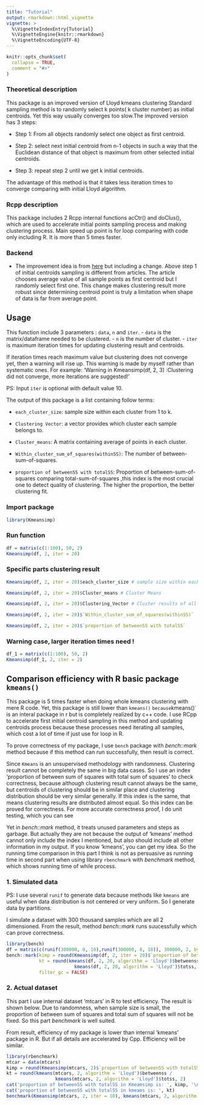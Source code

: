 ```yaml
---
title: "Tutorial"
output: rmarkdown::html_vignette
vignette: >
  %\VignetteIndexEntry{Tutorial}
  %\VignetteEngine{knitr::rmarkdown}
  %\VignetteEncoding{UTF-8}
---
```


```r
knitr::opts_chunk$set(
  collapse = TRUE,
  comment = "#>"
)
```

### Theoretical description
  This package is an improved version of Lloyd kmeans clustering Standard sampling
method is to randomly select k points( k cluster number) as initial centroids. 
Yet this way usually converges too slow.The improved version has 3 steps:
  
  -  Step 1: From all objects randomly select one object as first centroid.
  
  -  Step 2: select next initial centroid from n-1 objects in such a way that the
Euclidean distance of that object is maximum from other selected initial centroids.

  -  Step 3: repeat step 2 until we get k initial centroids.
  
  The advantage of this method is that it takes less iteration times to converge comparing with initial 
Lloyd algorithm.
  
### Rcpp description
  This package includes 2 Rcpp internal functions acCtr() and doClus(), which are used to accelerate initial
points sampling process and making clustering process. Main speed up point is for loop
comparing with code only including R. It is more than 5 times faster.

### Backend
* The improvement idea is from [here](https://www.ijcsmc.com/docs/papers/July2013/V2I7201338.pdf) but including a change. Above step 1 of initial centroids sampling is different from articles. The article chooses average value of all sample points as first centroid but I randomly select first one. This change makes clustering result more robust since determining centroid point is truly a limitation when shape of data is far from average point.   

## Usage
  This function include 3 parameters : `data`, `n` and `iter`.
  - `data` is the matrix/dataframe needed to be clustered. 
  - `n` is the number of cluster.
  - `iter` is maximum iteration times for updating clustering result and centroids.

  If iteration times reach maximum value but clustering does not converge yet, then 
a warning will rise up. This warning is made by myself rather than systematic ones. 
For example: 'Warning in Kmeansimp(df, 2, 3) :Clustering did 
not converge, more iterations are suggested!'

  PS: Input `iter` is optional with default value 10. 
  
  The output of this package is a list containing follow terms: 
  
  -  `each_cluster_size`: sample size within each cluster from 1 to k.
  
  -  `Clustering Vector`: a vector provides which cluster each sample belongs to.
  
  -  `Cluster_means`: A matrix containing average of points in each cluster.
  
  -  `Within_cluster_sum_of_squares(withinSS)`: The number of between-sum-of-squares.
  
  -  `proportion of betweenSS with totalSS`: Proportion of between-sum-of-squares comparing total-sum-of-squares ,this index is the most crucial one to detect quality of clustering. The higher the proportion, the better clustering fit.
  
### Import package
```r
library(Kmeansimp)
```

### Run function
```r
df = matrix(c(1:100), 50, 2)
Kmeansimp(df, 2, iter = 20) 
```

### Specific parts clustering result
```r
Kmeansimp(df, 2, iter = 20)$each_cluster_size # sample size within each cluster
```

```r
Kmeansimp(df, 2, iter = 20)$Cluster_means # Cluster Means
```

```r
Kmeansimp(df, 2, iter = 20)$Clustering_Vector # Cluster results of all sample points
```

```r
Kmeansimp(df, 2, iter = 20)$`Within_cluster_sum_of_squares(withinSS)`
```

```r
Kmeansimp(df, 2, iter = 20)$`proportion of betweenSS with totalSS`
```

### Warning case, larger iteration times need !
```r
df_1 = matrix(c(1:100), 50, 2)
Kmeansimp(df_1, 2, iter = 2)
```

## Comparison efficiency with R basic package `kmeans()`
  This package is 5 times faster when doing whole kmeans clustering with mere R code. Yet, this package is still lower than `kmeans()` `because `kmeans()` is an interal package in r but is completely realized by c++ code. I use RCpp to accelerate first initial centroid sampling in this method and updating centroids process because these processes need iterating all samples, which cost a lot of time if just use for loop in R. 
  
   To prove correctness of  my package, I use `bench` package with *bench::mark* method because if this method can run successfully, then result is correct.
 
  Since `Kmeans` is an unsupervised methodology with randomness. Clustering result cannot be completely the same in big data cases. So I use an index 'proportion of between sum of squares with total sum of squares' to check correctness, because although clustering result cannot always be the same, but centroids of clustering should be in similar place and clustering distribution should be very similar generally. If this index is the same, that means clustering results are distributed almost equal. So this index can be proved for correctness. For more accurate correctness proof, I do unit testing, which you can see 
  
  Yet in *bench::mark* method, it treats unused parameters and steps as garbage. But actually they are not because the output of 'kmeans' method cannot only include the index I mentioned, but also should include all other information in my output. If you know 'kmeans', you can get my idea. So the running time comparison in this part I think is not as persuasive as running time in second part when using library `rbenchmark` with *benchmark* method, which shows running time of while process.

### 1. Simulated data 
  PS: I use several `runif` to generate data because methods like `kmeans` are useful when data distribution is not centered or very uniform. So I generate data by partitions.
  
  I simulate a dataset with 300 thousand samples which are all 2 dimensioned. From the result, method *bench::mark* runs suucessfully which can prove correctness.
```r
library(bench)
df = matrix(c(runif(300000, 0, 10),runif(300000, 8, 18)), 300000, 2, byrow = TRUE)
bench::mark(kimp = round(Kmeansimp(df, 2, iter = 20)$`proportion of betweenSS with totalSS`, 2), 
            kt = round(kmeans(df, 2, 20, algorithm = 'Lloyd')$betweenss / 
                         kmeans(df, 2, 20, algorithm = 'Lloyd')$totss, 2),
            filter_gc = FALSE)
``` 

### 2. Actual dataset
  This part I use internal dataset 'mtcars' in R to test efficiency. The result is shown below.
Due to randomness, when sample size is small, the proportion of between sum of squares and total 
sum of squares will not be fixed. So this part *benchmark* is well suited.
  
  From result, efficiency of my package is lower than internal 'kmeans' package in R. But if all details 
are accelerated by Cpp. Efficiency will be similar.
```r
library(rbenchmark)
mtcar = data(mtcars)
kimp = round(Kmeansimp(mtcars, 2)$`proportion of betweenSS with totalSS`, 2)
kt = round(kmeans(mtcars, 2, algorithm = 'Lloyd')$betweenss / 
                  kmeans(mtcars, 2, algorithm = 'Lloyd')$totss, 2)
cat('proportion of betweenSS with totalSS in Kmeamsimp is: ', kimp, '\n')
cat('proportion of betweenSS with totalSS in kmeams is: ', kt)
benchmark(Kmeansimp(mtcars, 2, iter = 10), kmeans(mtcars, 2, algorithm = 'Lloyd', 10))
```